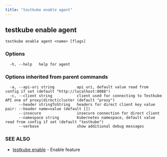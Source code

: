 ```yaml
---
title: "testkube enable agent"
---
```

<head>
  <meta name="docsearch:indexPrefix" content="reference-doc" />
</head>

## testkube enable agent



```
testkube enable agent <name> [flags]
```

### Options

```
  -h, --help   help for agent
```

### Options inherited from parent commands

```
  -a, --api-uri string          api uri, default value read from config if set (default "http://localhost:8088")
  -c, --client string           client used for connecting to Testkube API one of proxy|direct|cluster (default "proxy")
      --header stringToString   headers for direct client key value pair: --header name=value (default [])
      --insecure                insecure connection for direct client
      --namespace string        Kubernetes namespace, default value read from config if set (default "testkube")
      --verbose                 show additional debug messages
```

### SEE ALSO

* [testkube enable](testkube-enable.mdx)	 - Enable feature

